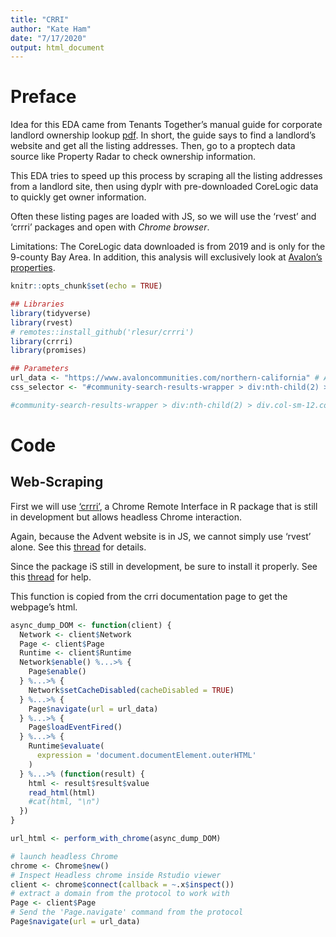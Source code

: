 ```yaml
---
title: "CRRI"
author: "Kate Ham"
date: "7/17/2020"
output: html_document
---
```


# Preface

Idea for this EDA came from Tenants Together's manual guide for corporate landlord ownership lookup [pdf](https://www.tenantstogether.org/sites/tenantstogether.org/files/Wall_St_Landlord_Participatory_Action_Research_Guide.pdf). In short, the guide says to find a landlord's website and get all the listing addresses. Then, go to a proptech data source like Property Radar to check ownership information.

This EDA tries to speed up this process by scraping all the listing addresses from a landlord site, then using dyplr with pre-downloaded CoreLogic data to quickly get owner information.

Often these listing pages are loaded with JS, so we will use the 'rvest' and 'crrri' packages and open with *Chrome browser*.

Limitations: The CoreLogic data downloaded is from 2019 and is only for the 9-county Bay Area. In addition, this analysis will exclusively look at [Avalon's properties](https://www.avaloncommunities.com/northern-california).

```r
knitr::opts_chunk$set(echo = TRUE)
```

```r
## Libraries
library(tidyverse)
library(rvest)
# remotes::install_github('rlesur/crrri')
library(crrri)
library(promises)

## Parameters
url_data <- "https://www.avaloncommunities.com/northern-california" # Accessed 7-17-2020
css_selector <- "#community-search-results-wrapper > div:nth-child(2) > div.col-sm-12.col-lg-6.order-lg-1.community-search-results-list > div.nearby-communities-list-horizontal-wrapper > ul > li:nth-child(1)"

#community-search-results-wrapper > div:nth-child(2) > div.col-sm-12.col-lg-6.order-lg-1.community-search-results-list > div.nearby-communities-list-horizontal-wrapper > ul > li:nth-child(1) > div.content > div.address
```

# Code

## Web-Scraping

First we will use ['crrri'](https://github.com/RLesur/crrri), a Chrome Remote Interface in R package that is still in development but allows headless Chrome interaction. 

Again, because the Advent website is in JS, we cannot simply use 'rvest' alone. See this [thread](https://community.rstudio.com/t/webscarping-rvest-output-list-of-0/29625/2) for details.

Since the package iS still in development, be sure to install it properly. See this [thread](https://community.rstudio.com/t/install-packages-unable-to-access-index-for-repository-try-disabling-secure-download-method-for-http/16578) for help.

This function is copied from the crri documentation page to get the webpage's html.

```r
async_dump_DOM <- function(client) {
  Network <- client$Network
  Page <- client$Page
  Runtime <- client$Runtime
  Network$enable() %...>% { 
    Page$enable()
  } %...>% {
    Network$setCacheDisabled(cacheDisabled = TRUE)
  } %...>% {
    Page$navigate(url = url_data)
  } %...>% {
    Page$loadEventFired()
  } %...>% {
    Runtime$evaluate(
      expression = 'document.documentElement.outerHTML'
    )
  } %...>% (function(result) {
    html <- result$result$value
    read_html(html)
    #cat(html, "\n")
  }) 
}

url_html <- perform_with_chrome(async_dump_DOM)
```

```r
# launch headless Chrome
chrome <- Chrome$new()
# Inspect Headless chrome inside Rstudio viewer
client <- chrome$connect(callback = ~.x$inspect())
# extract a domain from the protocol to work with
Page <- client$Page
# Send the 'Page.navigate' command from the protocol
Page$navigate(url = url_data)
```
